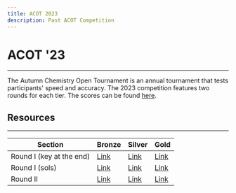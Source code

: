 ```yaml
---
title: ACOT 2023
description: Past ACOT Competition
---
```


# ACOT '23

---

The Autumn Chemistry Open Tournament is an annual tournament that tests participants' speed and accuracy.
The 2023 competition features two rounds for each tier.
The scores can be found [here](https://docs.google.com/spreadsheets/d/16zHD_Juqo1GxhXXLPkUGCVkeETC_OcWiGpU91tjXYWA/edit?usp=sharing).

## Resources

---

| Section                  | Bronze                                                                                     | Silver                                                                                     | Gold                                                                                       |
| ------------------------ | ------------------------------------------------------------------------------------------ | ------------------------------------------------------------------------------------------ | ------------------------------------------------------------------------------------------ |
| Round I (key at the end) | [Link](https://drive.google.com/file/d/1LPZ3grlj-Sutis6k387x4yBKeaK77dgb/view?usp=sharing) | [Link](https://drive.google.com/file/d/14wATKvn4XeZgT43H4oh5zdtJPItrpcTN/view?usp=sharing) | [Link](https://drive.google.com/file/d/1mt3oAL2xHYzfbl3xM50A00bWwrCNfrK5/view?usp=sharing) |
| Round I (sols)           | [Link](https://drive.google.com/file/d/1XLQu1KNP294pyTl4VgwIiL3AEphtaCyj/view?usp=sharing) | [Link](https://drive.google.com/file/d/1ofhhpV-qwqLz0935K6UJdNQnE5Ctx2R9/view?usp=sharing) | [Link](https://drive.google.com/file/d/1vr8U_Vzx3Hy7JxZSZSypH9RUqKKd-GIF/view?usp=sharing) |
| Round II                 | [Link](https://drive.google.com/file/d/1JSe44edRuFbQO2j-IxihM8Y4VccXhCpU/view?usp=sharing) | [Link](https://drive.google.com/file/d/1LpetoghfsHywz80S1XuTJLKJEacMozUw/view?usp=sharing) | [Link](https://drive.google.com/file/d/1pBhmsB_7RtaCBV-hJsI9BqvdO8kKnFQn/view?usp=sharing) |
